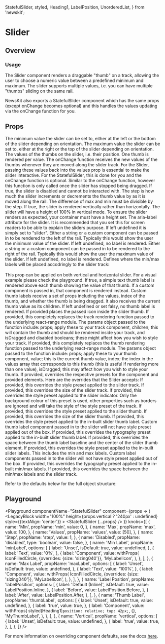 
  StatefulSlider,
  styled,
  Heading1,
  LabelPosition,
  UnorderedList,
} from 'newskit';



# Slider

## Overview

### Usage

The Slider component renders a draggable "thumb" on a track, allowing the user to choose a numeric value between a predefined minimum and maximum. The slider supports multiple values, i.e. you can have multiple "thumbs" sliding on the same rail.

NewsKit also exports a StatefulSlider component which has the same props (except onChange becomes optional) and this handles the values updating via the onChange function for you.

## Props

<LegacyBlock marginTop="sizing050">
  <Prop name="min" required type="number">
    The minimum value the slider can be set to, either at the left or the bottom
    of the slider depending on orientation.
  </Prop>
  <Prop name="max" required type="number">
    The maximum value the slider can be set to, either at the right or the top
    of the slider depending on orientation.
  </Prop>
  <Prop name="values" required type="number[]">
    The values of the thumbs on the slider, i.e. their position. One thumb is
    rendered per value.
  </Prop>
  <Prop name="onChange" required type="(values: number[]) => void">
    The onChange function receives the new values of the thumbs whenever they
    are moved along the slider track. For the Slider, passing these values back
    into the values prop is essential to make the slider interactive. For the
    StatefulSlider, this is done for you and the onChange function is optional.
  </Prop>
  <Prop name="onFinalChange" type="(values: number[]) => void">
    Similar to the onChange function, however this function is only called once
    the slider has stopped being dragged.
  </Prop>
  <Prop name="disabled" type="boolean">
    If true, the slider is disabled and cannot be interacted with.
  </Prop>
  <Prop name="step" type="number" default={1}>
    The step is how much the slider increments or decrements the thumb value by
    as it is moved along the rail. The difference of max and min must be
    divisible by the step.
  </Prop>
  <Prop name="vertical" type="boolean">
    If true, the slider is rendered vertically rather than horizontally. The
    slider will have a height of 100% in vertical mode. To ensure the slider
    renders as expected, your container must have a height set.
  </Prop>
  <Prop name="ariaLabel" type="string" default="slider">
    The aria-label attribute for the slider. It is recommended that you set this
    for screen readers to be able to explain the sliders purpose. If left
    undefined it is simply set to "slider".
  </Prop>
  <Prop name="minLabel" type="string | React.ComponentType">
    Either a string or a custom component can be passed in to be rendered to the
    left of the rail. Typically this would show the user the minimum value of
    the slider. If left undefined, no label is rendered.
  </Prop>
  <Prop name="maxLabel" type="string | React.ComponentType">
    Either a string or a custom component can be passed in to be rendered to the
    right of the rail. Typically this would show the user the maximum value of
    the slider. If left undefined, no label is rendered.
  </Prop>
  <Prop name="labelPosition" type="LabelPosition" default="LabelPosition.Inline">
    Defines where the min/max labels will be placed accodringly to the slider track:
    <br/>
    <br/>
    <UnorderedList overrides={{
      content: {
        typographyPreset: 'editorialParagraph020',
      }
    }} children={[`LabelPosition.Inline - places the slider between the min/max labels`,
      `LabelPosition.Before - places the min/max labels before the slider`,
      `LabelPosition.After - places the labels after the slider element.`]}>
    </UnorderedList>
    This prop can be applied on both vertical and horizontal slider. For a visual example please check the playground.
  </Prop>
  <Prop name="thumbLabel" type="boolean | React.ComponentType<ThumbLabelProps>">
    If true, a simple text thumb label is rendered above each thumb showing the
    value of that thumb. If a custom component is passed in, that component is
    rendered instead. Custom thumb labels receive a set of props including the
    values, index of the thumb, and whether the thumb is being dragged. It also
    receives the current thumb value as its children. If left undefined or set
    falsy, no thumb label is rendered.
  </Prop>
  <Prop name="thumbIcon" type="React.ComponentType">
    If provided places the passed icon inside the slider thumb.
  </Prop>
  <Prop
    name="renderTrack"
    type="(params: { props, children, isDragged, disabled }) => React.ReactNode"
  >
    If provided, this completely replaces the track rendering function passed to
    the underlying react-range module. The params object passed to the function
    include: props; apply these to your track component, children; this will
    contain the thumb and should be rendered inside your track, and isDragged
    and disabled booleans; these might affect how you wish to style your track.
  </Prop>
  <Prop
    name="renderThumb"
    type="((params: { props, value, index, isDragged }) => React.ReactNode"
  >
    If provided, this completely replaces the thumb rendering function passed to
    the underlying react-range module. The params object passed to the function
    include: props; apply these to your thumb component, value; this is the
    current thumb value, index; the index in the values array that corresponds
    to this thumb (this is useful if rendering more than one value), isDragged;
    this may affect how you wish to style your thumb.
  </Prop>
  <Prop name="overrides" type="SliderOverrideProps">
    If provided, overrides the respective presets for the component and provided elements.
    Here are the overrides that the Slider accepts:
    <Prop name="track" type="object">
      <Prop name="stylePreset" type="MQ<string>">
        If provided, this overrides the style preset applied to the slider track.
      </Prop>
      <Prop name="size" type="MQ<string>">
        If provided, this overrides the size of the slider track.
      </Prop>
    </Prop>
    <Prop name="indicator" type="object">
      <Prop name="stylePreset" type="MQ<string>">
        If provided, this overrides the style preset applied to the slider indicator.
        Only the background colour of this preset is used,
        other properties such as borders are ignored and will take the style of the style preset of the track.
      </Prop>
    </Prop>
    <Prop name="thumb" type="object">
      <Prop name="stylePreset" type="MQ<string>">
        If provided, this overrides the style preset applied to the slider thumb.
      </Prop>
      <Prop name="size" type="MQ<string>">
        If provided, this overrides the size of the slider thumb.
      </Prop>
    </Prop>
    <Prop name="thumbLabel" type="object">
      <Prop name="stylePreset" type="MQ<string>">
        If provided, this overrides the style preset applied to the in-built slider thumb label.
        Custom thumb label component passed in to the slider will not have style preset applied out of the box.
      </Prop>
      <Prop name="typographyPreset" type="MQ<string>">
        If provided, this overrides the typography preset applied to the in-built slider thumb label.
      </Prop>
      <Prop name="space" type="MQ<string>">
        If provided, this overrides the space between the thumb label baseline and the center of the slider thumb element.
      </Prop>
    </Prop>
    <Prop name="labels" type="object">
      <Prop name="stylePreset" type="MQ<string>">
        If provided, this overrides the style preset applied to the in-built slider labels.
        This includes the min and max labels.
        Custom label components passed in to the slider will not have style preset applied out of the box.
      </Prop>
      <Prop name="typographyPreset" type="MQ<string>">
        If provided, this overrides the typography preset applied to the in-built min/max labels.
      </Prop>
      <Prop name="space" type="MQ<string>">
        If provided, this overrides the space between the min/max labels and the slider track.
      </Prop>
    </Prop>
    <CommonLogicalPropsMDX nested/>
  </Prop>

Refer to the defaults below for the full object structure:

  <CodeFromDefaultPresets componentName="slider" />
</LegacyBlock>

## Playground

<Playground
  componentName="StatefulSlider"
  component={props => (
    <LegacyBlock
      width="100%"
      height={props.vertical ? '240px' : undefined}
      style={{textAlign: 'center'}}
    >
      <StatefulSlider {...props} />
    </LegacyBlock>
  )}
  knobs={[
    {
      name: 'Min',
      propName: 'min',
      value: 0,
    },
    {
      name: 'Max',
      propName: 'max',
      value: 100,
    },
    {
      name: 'Values',
      propName: 'values',
      value: [50],
    },
    {
      name: 'Step',
      propName: 'step',
      value: 1,
    },
    {
      name: 'Disabled',
      propName: 'disabled',
      type: 'boolean',
      value: false,
    },
    {
      name: 'Min Label',
      propName: 'minLabel',
      options: [
        {
          label: 'Unset',
          isDefault: true,
          value: undefined,
        },
        {
          label: 'Text',
          value: '0%',
        },
        {
          label: 'Component',
          value: withProps(
            IconFilledCircle,
            {overrides: {size: 'sizing040'}},
            'MyLabelIcon',
          ),
        },
      ],
    },
    {
      name: 'Max Label',
      propName: 'maxLabel',
      options: [
        {
          label: 'Unset',
          isDefault: true,
          value: undefined,
        },
        {
          label: 'Text',
          value: '100%',
        },
        {
          label: 'Component',
          value: withProps(
            IconFilledCircle,
            {overrides: {size: 'sizing040'}},
            'MyLabelIcon',
          ),
        },
      ],
    },
    {
      name: 'Label Position',
      propName: 'labelPosition',
      options: [
        {
          label: 'Default (Inline)',
          isDefault: true,
          value: LabelPosition.Inline,
        },
        {
          label: 'Before',
          value: LabelPosition.Before,
        },
        {
          label: 'After',
          value: LabelPosition.After,
        },
      ],
    },
    {
      name: 'Thumb Label',
      propName: 'thumbLabel',
      options: [
        {
          label: 'Unset',
          isDefault: true,
          value: undefined,
        },
        {
          label: 'true',
          value: true,
        },
        {
          label: 'Component',
          value: withProps(
            styled(Heading1)`
              position: relative;
              top: 42px;
            `,
            {},
            'MyThumbLabel',
          ),
        },
      ],
    },
    {
      name: 'Vertical',
      propName: 'vertical',
      options: [
        {
          label: 'Unset',
          isDefault: true,
          value: undefined,
        },
        {
          label: 'true',
          value: true,
        },
      ],
    },
  ]}
/>

For more information on overriding component defaults, see the docs [here](/theme/theming/component-defaults/).
